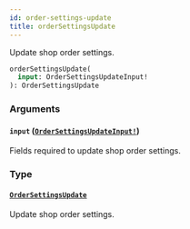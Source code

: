 ```yaml
---
id: order-settings-update
title: orderSettingsUpdate
---
```


Update shop order settings.

```graphql
orderSettingsUpdate(
  input: OrderSettingsUpdateInput!
): OrderSettingsUpdate

```

### Arguments

#### `input` ([`OrderSettingsUpdateInput!`](../../../developer/api-reference/inputs/order-settings-update-input))

Fields required to update shop order settings.

### Type

#### [`OrderSettingsUpdate`](../../../developer/api-reference/objects/order-settings-update)

Update shop order settings.

